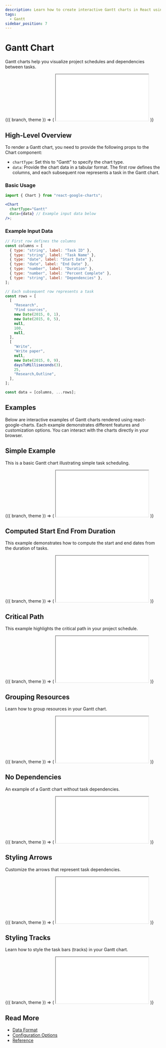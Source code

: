 ```yaml
---
description: Learn how to create interactive Gantt charts in React using react-google-charts. This guide provides examples with live demos and covers data formatting, customization options and task dependencies.
tags:
  - Gantt
sidebar_position: 7
---
```



# Gantt Chart

Gantt charts help you visualize project schedules and dependencies between tasks.

<ContextProvider>
  {({ branch, theme }) => (
    <iframe
      src={`https://codesandbox.io/embed/github/RakanNimer/react-google-charts/tree/${branch}/sandboxes/gantt/default?view=preview&fontsize=14&hidenavigation=1&module=%2FApp.tsx&theme=${theme}`}
      style={{
        width: "90%",
        height: "300px",
        border: 0,
        borderRadius: "4px",
        overflow: "hidden",
      }}
      title="RakanNimer/react-google-charts: Gantt Simple Example"
      allow="accelerometer; ambient-light-sensor; camera; encrypted-media; geolocation; gyroscope; hid; microphone; midi; payment; usb; vr; xr-spatial-tracking"
      sandbox="allow-forms allow-modals allow-popups allow-presentation allow-same-origin allow-scripts"
      loading="lazy"
    ></iframe>
  )}
</ContextProvider>

## High-Level Overview

To render a Gantt chart, you need to provide the following props to the Chart component:

- `chartType`: Set this to "Gantt" to specify the chart type.
- `data`: Provide the chart data in a tabular format. The first row defines the columns, and each subsequent row represents a task in the Gantt chart.

### Basic Usage

```jsx
import { Chart } from "react-google-charts";

<Chart
  chartType="Gantt"
  data={data} // Example input data below
/>;
```

### Example Input Data

```jsx
// First row defines the columns
const columns = [
  { type: "string", label: "Task ID" },
  { type: "string", label: "Task Name" },
  { type: "date", label: "Start Date" },
  { type: "date", label: "End Date" },
  { type: "number", label: "Duration" },
  { type: "number", label: "Percent Complete" },
  { type: "string", label: "Dependencies" },
];

// Each subsequent row represents a task
const rows = [
  [
    "Research",
    "Find sources",
    new Date(2015, 0, 1),
    new Date(2015, 0, 5),
    null,
    100,
    null,
  ],
  [
    "Write",
    "Write paper",
    null,
    new Date(2015, 0, 9),
    daysToMilliseconds(3),
    25,
    "Research,Outline",
  ],
];

const data = [columns, ...rows];
```

## Examples

Below are interactive examples of Gantt charts rendered using react-google-charts. Each example demonstrates different features and customization options. You can interact with the charts directly in your browser.

## Simple Example

This is a basic Gantt chart illustrating simple task scheduling.

<ContextProvider>
  {({ branch, theme }) => (
    <iframe
      src={`https://codesandbox.io/embed/github/RakanNimer/react-google-charts/tree/${branch}/sandboxes/gantt/default?fontsize=14&hidenavigation=1&module=%2FApp.tsx&theme=${theme}`}
      style={{
        width: "100%",
        height: "500px",
        border: 0,
        borderRadius: "4px",
        overflow: "hidden",
      }}
      title="RakanNimer/react-google-charts: Gantt Simple Example"
      allow="accelerometer; ambient-light-sensor; camera; encrypted-media; geolocation; gyroscope; hid; microphone; midi; payment; usb; vr; xr-spatial-tracking"
      sandbox="allow-forms allow-modals allow-popups allow-presentation allow-same-origin allow-scripts"
      loading="lazy"
    ></iframe>
  )}
</ContextProvider>

## Computed Start End From Duration

This example demonstrates how to compute the start and end dates from the duration of tasks.

<ContextProvider>
  {({ branch, theme }) => (
    <iframe
      src={`https://codesandbox.io/embed/github/RakanNimer/react-google-charts/tree/${branch}/sandboxes/gantt/computed?fontsize=14&hidenavigation=1&module=%2FApp.tsx&theme=${theme}`}
      style={{
        width: "100%",
        height: "500px",
        border: 0,
        borderRadius: "4px",
        overflow: "hidden",
      }}
      title="RakanNimer/react-google-charts: Gantt Computed Start End From Duration"
      allow="accelerometer; ambient-light-sensor; camera; encrypted-media; geolocation; gyroscope; hid; microphone; midi; payment; usb; vr; xr-spatial-tracking"
      sandbox="allow-forms allow-modals allow-popups allow-presentation allow-same-origin allow-scripts"
      loading="lazy"
    ></iframe>
  )}
</ContextProvider>

## Critical Path

This example highlights the critical path in your project schedule.

<ContextProvider>
  {({ branch, theme }) => (
    <iframe
      src={`https://codesandbox.io/embed/github/RakanNimer/react-google-charts/tree/${branch}/sandboxes/gantt/critical-path?fontsize=14&hidenavigation=1&module=%2FApp.tsx&theme=${theme}`}
      style={{
        width: "100%",
        height: "500px",
        border: 0,
        borderRadius: "4px",
        overflow: "hidden",
      }}
      title="RakanNimer/react-google-charts: Gantt Critical Path"
      allow="accelerometer; ambient-light-sensor; camera; encrypted-media; geolocation; gyroscope; hid; microphone; midi; payment; usb; vr; xr-spatial-tracking"
      sandbox="allow-forms allow-modals allow-popups allow-presentation allow-same-origin allow-scripts"
      loading="lazy"
    ></iframe>
  )}
</ContextProvider>

## Grouping Resources

Learn how to group resources in your Gantt chart.

<ContextProvider>
  {({ branch, theme }) => (
    <iframe
      src={`https://codesandbox.io/embed/github/RakanNimer/react-google-charts/tree/${branch}/sandboxes/gantt/grouping?fontsize=14&hidenavigation=1&module=%2FApp.tsx&theme=${theme}`}
      style={{
        width: "100%",
        height: "500px",
        border: 0,
        borderRadius: "4px",
        overflow: "hidden",
      }}
      title="RakanNimer/react-google-charts: Gantt Grouping Resources"
      allow="accelerometer; ambient-light-sensor; camera; encrypted-media; geolocation; gyroscope; hid; microphone; midi; payment; usb; vr; xr-spatial-tracking"
      sandbox="allow-forms allow-modals allow-popups allow-presentation allow-same-origin allow-scripts"
      loading="lazy"
    ></iframe>
  )}
</ContextProvider>

## No Dependencies

An example of a Gantt chart without task dependencies.

<ContextProvider>
  {({ branch, theme }) => (
    <iframe
      src={`https://codesandbox.io/embed/github/RakanNimer/react-google-charts/tree/${branch}/sandboxes/gantt/no-dependencies?fontsize=14&hidenavigation=1&module=%2FApp.tsx&theme=${theme}`}
      style={{
        width: "100%",
        height: "500px",
        border: 0,
        borderRadius: "4px",
        overflow: "hidden",
      }}
      title="RakanNimer/react-google-charts: Gantt No Dependencies"
      allow="accelerometer; ambient-light-sensor; camera; encrypted-media; geolocation; gyroscope; hid; microphone; midi; payment; usb; vr; xr-spatial-tracking"
      sandbox="allow-forms allow-modals allow-popups allow-presentation allow-same-origin allow-scripts"
      loading="lazy"
    ></iframe>
  )}
</ContextProvider>

## Styling Arrows

Customize the arrows that represent task dependencies.

<ContextProvider>
  {({ branch, theme }) => (
    <iframe
      src={`https://codesandbox.io/embed/github/RakanNimer/react-google-charts/tree/${branch}/sandboxes/gantt/styling-arrows?fontsize=14&hidenavigation=1&module=%2FApp.tsx&theme=${theme}`}
      style={{
        width: "100%",
        height: "500px",
        border: 0,
        borderRadius: "4px",
        overflow: "hidden",
      }}
      title="RakanNimer/react-google-charts: Gantt Styling Arrows"
      allow="accelerometer; ambient-light-sensor; camera; encrypted-media; geolocation; gyroscope; hid; microphone; midi; payment; usb; vr; xr-spatial-tracking"
      sandbox="allow-forms allow-modals allow-popups allow-presentation allow-same-origin allow-scripts"
      loading="lazy"
    ></iframe>
  )}
</ContextProvider>

## Styling Tracks

Learn how to style the task bars (tracks) in your Gantt chart.

<ContextProvider>
  {({ branch, theme }) => (
    <iframe
      src={`https://codesandbox.io/embed/github/RakanNimer/react-google-charts/tree/${branch}/sandboxes/gantt/styling-tracks?fontsize=14&hidenavigation=1&module=%2FApp.tsx&theme=${theme}`}
      style={{
        width: "100%",
        height: "500px",
        border: 0,
        borderRadius: "4px",
        overflow: "hidden",
      }}
      title="RakanNimer/react-google-charts: Gantt Styling Tracks"
      allow="accelerometer; ambient-light-sensor; camera; encrypted-media; geolocation; gyroscope; hid; microphone; midi; payment; usb; vr; xr-spatial-tracking"
      sandbox="allow-forms allow-modals allow-popups allow-presentation allow-same-origin allow-scripts"
      loading="lazy"
    ></iframe>
  )}
</ContextProvider>

## Read More

- [Data Format](https://developers.google.com/chart/interactive/docs/gallery/ganttchart#data-format)
- [Configuration Options](https://developers.google.com/chart/interactive/docs/gallery/ganttchart#configuration-options)
- [Reference](https://developers.google.com/chart/interactive/docs/gallery/ganttchart)
